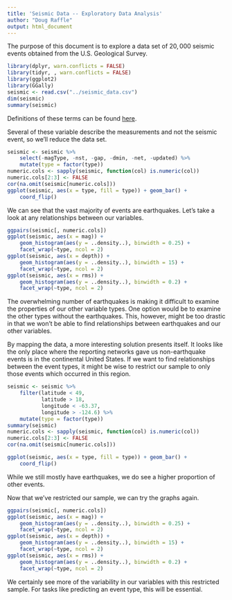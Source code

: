```yaml
---
title: 'Seismic Data -- Exploratory Data Analysis'
author: "Doug Raffle"
output: html_document
---
```


The purpose of this document is to explore a data set of $20,000$
seismic events obtained from the U.S. Geological Survey.

```r
library(dplyr, warn.conflicts = FALSE)
library(tidyr, , warn.conflicts = FALSE)
library(ggplot2)
library(GGally)
seismic <- read.csv("../seismic_data.csv")
dim(seismic)
summary(seismic)
```

Definitions of these terms can be found
[here](http://earthquake.usgs.gov/earthquakes/feed/v1.0/glossary.php).

Several of these variable describe the measurements and not the
seismic event, so we'll reduce the data set.

```r
seismic <- seismic %>%
    select(-magType, -nst, -gap, -dmin, -net, -updated) %>%
    mutate(type = factor(type))
numeric.cols <- sapply(seismic, function(col) is.numeric(col))
numeric.cols[2:3] <- FALSE
cor(na.omit(seismic[numeric.cols]))
ggplot(seismic, aes(x = type, fill = type)) + geom_bar() +
    coord_flip()
```

We can see that the vast majority of events are earthquakes. Let's
take a look at any relationships between our variables.

```r
ggpairs(seismic[, numeric.cols])
ggplot(seismic, aes(x = mag)) +
    geom_histogram(aes(y = ..density..), binwidth = 0.25) +
    facet_wrap(~type, ncol = 2)
ggplot(seismic, aes(x = depth)) +
    geom_histogram(aes(y = ..density..), binwidth = 15) +
    facet_wrap(~type, ncol = 2)
ggplot(seismic, aes(x = rms)) +
    geom_histogram(aes(y = ..density..), binwidth = 0.2) +
    facet_wrap(~type, ncol = 2)
```

The overwhelming number of earthquakes is making it difficult to
examine the properties of our other variable types. One option would
be to examine the other types without the earthquakes.  This, however,
might be too drastic in that we won't be able to find relationships
between earthquakes and our other variables.

By mapping the data, a more interesting solution presents itself.  It
looks like the only place where the reporting networks gave us
non-earthquake events is in the continental United States.  If we want
to find relationships between the event types, it might be wise to
restrict our sample to only those events which occurred in this
region.

```r
seismic <- seismic %>%
    filter(latitude < 49,
           latitude > 18,
           longitude < -63.37,
           longitude > -124.6) %>%
    mutate(type = factor(type))
summary(seismic)
numeric.cols <- sapply(seismic, function(col) is.numeric(col))
numeric.cols[2:3] <- FALSE
cor(na.omit(seismic[numeric.cols]))
```

```r
ggplot(seismic, aes(x = type, fill = type)) + geom_bar() +
    coord_flip()
```

While we still mostly have earthquakes, we do see a higher proportion
of other events.

Now that we've restricted our sample, we can try the graphs again.

```r
ggpairs(seismic[, numeric.cols])
ggplot(seismic, aes(x = mag)) +
    geom_histogram(aes(y = ..density..), binwidth = 0.25) +
    facet_wrap(~type, ncol = 2)
ggplot(seismic, aes(x = depth)) +
    geom_histogram(aes(y = ..density..), binwidth = 15) +
    facet_wrap(~type, ncol = 2)
ggplot(seismic, aes(x = rms)) +
    geom_histogram(aes(y = ..density..), binwidth = 0.2) +
    facet_wrap(~type, ncol = 2)
```

We certainly see more of the variability in our variables with this
restricted sample. For tasks like predicting an event type, this will
be essential.


